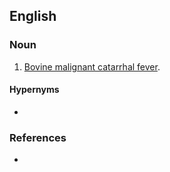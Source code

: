 ==English==

===Noun===
{{en-noun|-}}

# [[bovine malignant catarrhal fever|Bovine malignant catarrhal fever]].

====Hypernyms====
* {{l|en|fever}}

===References===
* {{pedia}}